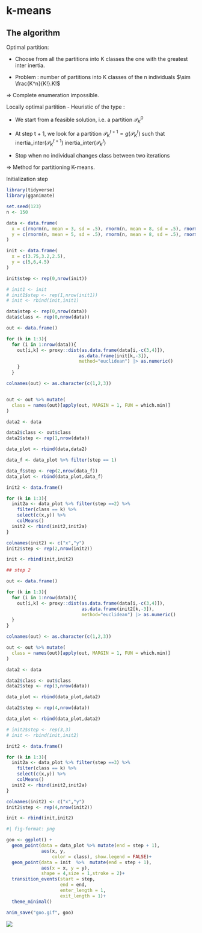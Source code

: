 # k-means

## The algorithm

Optimal partition:

-   Choose from all the partitions into K classes the one with the greatest inter inertia.

-   Problem : number of partitions into K classes of the n individuals $\sim \frac{K^n}{K!}.K!$

=\> Complete enumeration impossible.

Locally optimal partition - Heuristic of the type :

-   We start from a feasible solution, i.e. a partition $\mathscr{P}_K^0$

- At step t + 1, we look for a partition  $\mathscr{P}_{K}^{t+1} = g(\mathscr{P}_{K}^{t})$ such that inertia_inter($\mathscr{P}_{K}^{t+1}$) \geq inertia_inter($\mathscr{P}_{K}^{t}$)

- Stop when no individual changes class between two iterations

=\> Method for partitioning K-means.

Initialization step 


```r

library(tidyverse)
library(gganimate)

set.seed(123)
n <- 150

data <- data.frame(
  x = c(rnorm(n, mean = 3, sd = .5), rnorm(n, mean = 8, sd = .5), rnorm(n, mean = 7, sd = .5)),
  y = c(rnorm(n, mean = 5, sd = .5), rnorm(n, mean = 8, sd = .5), rnorm(n, mean = 3, sd = .5))
)

init <- data.frame(
  x = c(3.75,3.2,2.5),
  y = c(5,6,4.5)
)

init$step <- rep(0,nrow(init))

# init1 <- init
# init1$step <- rep(1,nrow(init1))
# init <- rbind(init,init1)

data$step <- rep(0,nrow(data))
data$class <- rep(0,nrow(data))

out <- data.frame()

for (k in 1:3){
  for (i in 1:nrow(data)){
    out[i,k] <- proxy::dist(as.data.frame(data[i,-c(3,4)]),
                           as.data.frame(init[k,-3]),
                           method="euclidean") |> as.numeric()
    }
  }

colnames(out) <- as.character(c(1,2,3))


out <- out %>% mutate(
  class = names(out)[apply(out, MARGIN = 1, FUN = which.min)] 
) 

data2 <- data

data2$class <- out$class
data2$step <- rep(1,nrow(data))

data_plot <- rbind(data,data2)

data_f <- data_plot %>% filter(step == 1)

data_f$step <- rep(2,nrow(data_f))
data_plot <- rbind(data_plot,data_f)

init2 <- data.frame()

for (k in 1:3){
  init2a <- data_plot %>% filter(step ==2) %>% 
    filter(class == k) %>% 
    select(c(x,y)) %>% 
    colMeans()
  init2 <- rbind(init2,init2a)
}

colnames(init2) <- c("x","y")
init2$step <- rep(2,nrow(init2))

init <- rbind(init,init2)

## step 2

out <- data.frame()

for (k in 1:3){
  for (i in 1:nrow(data)){
    out[i,k] <- proxy::dist(as.data.frame(data[i,-c(3,4)]),
                            as.data.frame(init2[k,-3]),
                            method="euclidean") |> as.numeric()
  }
}

colnames(out) <- as.character(c(1,2,3))

out <- out %>% mutate(
  class = names(out)[apply(out, MARGIN = 1, FUN = which.min)] 
) 

data2 <- data

data2$class <- out$class
data2$step <- rep(3,nrow(data))

data_plot <- rbind(data_plot,data2)

data2$step <- rep(4,nrow(data))

data_plot <- rbind(data_plot,data2)

# init2$step <- rep(3,3)
# init <- rbind(init,init2)

init2 <- data.frame()

for (k in 1:3){
  init2a <- data_plot %>% filter(step ==3) %>% 
    filter(class == k) %>% 
    select(c(x,y)) %>% 
    colMeans()
  init2 <- rbind(init2,init2a)
}

colnames(init2) <- c("x","y")
init2$step <- rep(4,nrow(init2))

init <- rbind(init,init2)

```

```r
#| fig-format: png

goo <- ggplot() +
  geom_point(data = data_plot %>% mutate(end = step + 1), 
             aes(x, y,
                 color = class), show.legend = FALSE)+
  geom_point(data = init  %>%  mutate(end = step + 1),
             aes(x = x, y = y),
             shape = 4,size = 1,stroke = 2)+
  transition_events(start = step, 
                    end = end,
                    enter_length = 1,
                    exit_length = 1)+
  theme_minimal()

anim_save("goo.gif", goo)
```

![](goo.gif)

